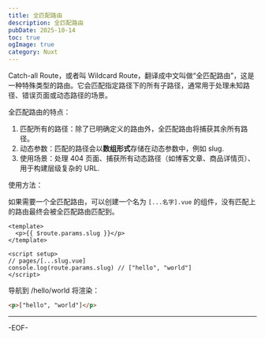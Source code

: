 ```yaml
---
title: 全匹配路由
description: 全匹配路由
pubDate: 2025-10-14
toc: true
ogImage: true
category: Nuxt
---
```


Catch-all Route，或者叫 Wildcard Route，翻译成中文叫做“全匹配路由”，这是一种特殊类型的路由。它会匹配指定路径下的所有子路径，通常用于处理未知路径、错误页面或动态路径的场景。

全匹配路由的特点：

1. 匹配所有的路径：除了已明确定义的路由外，全匹配路由将捕获其余所有路径。
2. 动态参数：匹配的路径会以**数组形式**存储在动态参数中，例如 slug.
3. 使用场景：处理 404 页面、捕获所有动态路径（如博客文章、商品详情页）、用于构建层级复杂的 URL.

使用方法：

如果需要一个全匹配路由，可以创建一个名为 `[...名字].vue` 的组件，没有匹配上的路由最终会被全匹配路由匹配到。

```vue
<template>
  <p>{{ $route.params.slug }}</p>
</template>

<script setup>
// pages/[...slug.vue]
console.log(route.params.slug) // ["hello", "world"]
</script>
```

导航到 /hello/world 将渲染：

```html
<p>["hello", "world"]</p>
```

---

-EOF-
